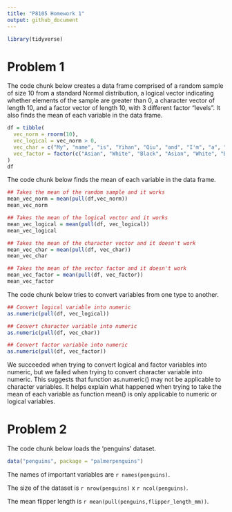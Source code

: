 ```yaml
---
title: "P8105 Homework 1"
output: github_document
---
```


```r
library(tidyverse)
```


# Problem 1

The code chunk below creates a data frame comprised of a random sample of size 10 from a standard Normal distribution, a logical vector indicating whether elements of the sample are greater than 0, a character vector of length 10, and a factor vector of length 10, with 3 different factor “levels”. It also finds the mean of each variable in the data frame.

```r
df = tibble(
  vec_norm = rnorm(10),
  vec_logical = vec_norm > 0,
  vec_char = c("My", "name", "is", "Yihan", "Qiu", "and", "I'm", "a", "graduate", "student"),
  vec_factor = factor(c("Asian", "White", "Black", "Asian", "White", "Black", "Asian", "White", "Black", "Asian"))
)
df
```

The code chunk below finds the mean of each variable in the data frame.

```r
## Takes the mean of the random sample and it works
mean_vec_norm = mean(pull(df,vec_norm))
mean_vec_norm

## Takes the mean of the logical vector and it works
mean_vec_logical = mean(pull(df, vec_logical))
mean_vec_logical

## Takes the mean of the character vector and it doesn't work
mean_vec_char = mean(pull(df, vec_char))
mean_vec_char

## Takes the mean of the vector factor and it doesn't work
mean_vec_factor = mean(pull(df, vec_factor))
mean_vec_factor
```

The code chunk below tries to convert variables from one type to another.

```r
## Convert logical variable into numeric
as.numeric(pull(df, vec_logical))

## Convert character variable into numeric
as.numeric(pull(df, vec_char))

## Convert factor variable into numeric
as.numeric(pull(df, vec_factor))
```

We succeeded when trying to convert logical and factor variables into numeric, but we failed when trying to convert character variable into numeric. This suggests that function as.numeric() may not be applicable to character variables. It helps explain what happened when trying to take the mean of each variable as function mean() is only applicable to numeric or logical variables.


# Problem 2

The code chunk below loads the 'penguins' dataset.

```r
data("penguins", package = "palmerpenguins")
```

The names of important variables are `r names(penguins)`.

The size of the dataset is `r nrow(penguins)` x `r ncol(penguins)`.

The mean flipper length is `r mean(pull(penguins,flipper_length_mm))`.

